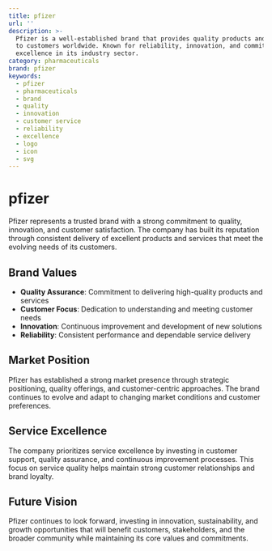 ```yaml
---
title: pfizer
url: ''
description: >-
  Pfizer is a well-established brand that provides quality products and services
  to customers worldwide. Known for reliability, innovation, and commitment to
  excellence in its industry sector.
category: pharmaceuticals
brand: pfizer
keywords:
  - pfizer
  - pharmaceuticals
  - brand
  - quality
  - innovation
  - customer service
  - reliability
  - excellence
  - logo
  - icon
  - svg
---
```


# pfizer

Pfizer represents a trusted brand with a strong commitment to quality, innovation, and customer satisfaction. The company has built its reputation through consistent delivery of excellent products and services that meet the evolving needs of its customers.

## Brand Values

- **Quality Assurance**: Commitment to delivering high-quality products and services
- **Customer Focus**: Dedication to understanding and meeting customer needs
- **Innovation**: Continuous improvement and development of new solutions
- **Reliability**: Consistent performance and dependable service delivery

## Market Position

Pfizer has established a strong market presence through strategic positioning, quality offerings, and customer-centric approaches. The brand continues to evolve and adapt to changing market conditions and customer preferences.

## Service Excellence

The company prioritizes service excellence by investing in customer support, quality assurance, and continuous improvement processes. This focus on service quality helps maintain strong customer relationships and brand loyalty.

## Future Vision

Pfizer continues to look forward, investing in innovation, sustainability, and growth opportunities that will benefit customers, stakeholders, and the broader community while maintaining its core values and commitments.
